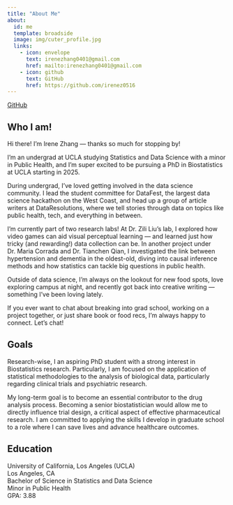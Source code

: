 ```yaml
---
title: "About Me"
about:
  id: me
  template: broadside
  image: img/cuter_profile.jpg
  links: 
    - icon: envelope
      text: irenezhang0401@gmail.com
      href: mailto:irenezhang0401@gmail.com
    - icon: github
      text: GitHub
      href: https://github.com/irenez0516
---
```


:::{#me}

[GitHub](https://github.com/irenez0516)

## Who I am!

Hi there! I’m Irene Zhang — thanks so much for stopping by!

I’m an undergrad at UCLA studying Statistics and Data Science with a minor in Public Health, and I’m super excited to be pursuing a PhD in Biostatistics at UCLA starting in 2025.

During undergrad, I’ve loved getting involved in the data science community. I lead the student committee for DataFest, the largest data science hackathon on the West Coast, and head up a group of article writers at DataResolutions, where we tell stories through data on topics like public health, tech, and everything in between.

I'm currently part of two research labs! At Dr. Zili Liu’s lab, I explored how video games can aid visual perceptual learning — and learned just how tricky (and rewarding!) data collection can be. In another project under Dr. Maria Corrada and Dr. Tianchen Qian, I investigated the link between hypertension and dementia in the oldest-old, diving into causal inference methods and how statistics can tackle big questions in public health.

Outside of data science, I’m always on the lookout for new food spots, love exploring campus at night, and recently got back into creative writing — something I’ve been loving lately.

If you ever want to chat about breaking into grad school, working on a project together, or just share book or food recs, I’m always happy to connect. Let’s chat!

## Goals
Research-wise, I an aspiring PhD student with a strong interest in Biostatistics research. Particularly, I am focused on the application of statistical methodologies to the analysis of biological data, particularly regarding clinical trials and psychiatric research.

My long-term goal is to become an essential contributor to the drug analysis process. Becoming a senior biostatistician would allow me to directly influence trial design, a critical aspect of effective pharmaceutical research. I am committed to applying the skills I develop in graduate school to a role where I can save lives and advance healthcare outcomes. 

## Education
University of California, Los Angeles (UCLA)\
Los Angeles, CA\
Bachelor of Science in Statistics and Data Science \
Minor in Public Health\
GPA: 3.88\


:::

